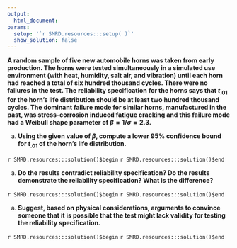 ```yaml
---
output:
  html_document:
params:
  setup: '`r SMRD.resources:::setup( )`'
  show_solution: false
---
```


__A random sample of five new automobile horns was taken from early production.  The horns were tested simultaneously in a simulated use environment (with heat, humidity, salt air, and vibration) until each horn had reached a total of six hundred thousand cycles. There were no failures in the test.  The reliability specification for the horns says that $t_{.01}$ for the horn's life distribution should be at least two hundred thousand cycles.  The dominant failure mode for similar horns, manufactured in the past, was stress-corrosion induced fatigue cracking and this failure mode had a Weibull shape parameter of $\beta=1/\sigma=2.3$.__

a. __Using the given value of $\beta$, compute a lower $95\%$ confidence bound for $t_{.01}$ of the horn's life distribution.__

`r SMRD.resources:::solution()$begin`
`r SMRD.resources:::solution()$end`

a. __Do the results contradict reliability specification?  Do the results demonstrate the reliability specification? What is the difference?__

`r SMRD.resources:::solution()$begin`
`r SMRD.resources:::solution()$end`

a. __Suggest, based on physical considerations, arguments to convince someone that it is possible that the test might lack validity for testing the reliability specification.__

`r SMRD.resources:::solution()$begin`
`r SMRD.resources:::solution()$end`
